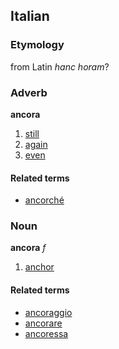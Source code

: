 ==Italian==
===Etymology===
from Latin ''hanc horam''?
===Adverb===
'''ancora'''

# [[still]]
# [[again]]
# [[even]]

====Related terms====
*[[ancorché]]

===Noun===
'''ancora''' ''f''

# [[anchor]]

====Related terms====
*[[ancoraggio]]
*[[ancorare]]
*[[ancoressa]]